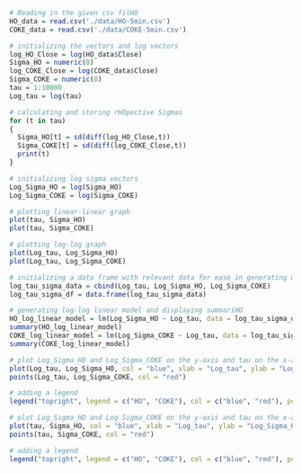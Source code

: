 ```r
# Reading in the given csv filHO
HO_data = read.csv('./data/HO-5min.csv')
COKE_data = read.csv('./data/COKE-5min.csv')

# initializing the vectors and log vectors
log_HO_Close = log(HO_data$Close)
Sigma_HO = numeric(0)
log_COKE_Close = log(COKE_data$Close)
Sigma_COKE = numeric(0)
tau = 1:10000
Log_tau = log(tau)

# calculating and storing rHOpective Sigmas
for (t in tau)
{
  Sigma_HO[t] = sd(diff(log_HO_Close,t))
  Sigma_COKE[t] = sd(diff(log_COKE_Close,t))
  print(t)
}

# initializing log sigma vectors
Log_Sigma_HO = log(Sigma_HO)
Log_Sigma_COKE = log(Sigma_COKE)

# plotting linear-linear graph
plot(tau, Sigma_HO)
plot(tau, Sigma_COKE)

# plotting log-log graph
plot(Log_tau, Log_Sigma_HO)
plot(Log_tau, Log_Sigma_COKE)

# initializing a data frame with relevant data for ease in generating models
log_tau_sigma_data = cbind(Log_tau, Log_Sigma_HO, Log_Sigma_COKE)
log_tau_sigma_df = data.frame(log_tau_sigma_data)

# generating log-log linear model and displaying summariHO
HO_log_linear_model = lm(Log_Sigma_HO ~ Log_tau, data = log_tau_sigma_df)
summary(HO_log_linear_model)
COKE_log_linear_model = lm(Log_Sigma_COKE ~ Log_tau, data = log_tau_sigma_df)
summary(COKE_log_linear_model)
```

```r
# plot Log_Sigma_HO and Log_Sigma_COKE on the y-axis and tau on the x-axis
plot(Log_tau, Log_Sigma_HO, col = "blue", xlab = "Log_tau", ylab = "Log_Sigma_HO and Log_Sigma_COKE")
points(Log_tau, Log_Sigma_COKE, col = "red")

# adding a legend
legend("topright", legend = c("HO", "COKE"), col = c("blue", "red"), pch = 1)
```

```r
# plot Log_Sigma_HO and Log_Sigma_COKE on the y-axis and tau on the x-axis
plot(tau, Sigma_HO, col = "blue", xlab = "Log_tau", ylab = "Log_Sigma_HO and Log_Sigma_COKE")
points(tau, Sigma_COKE, col = "red")

# adding a legend
legend("topright", legend = c("HO", "COKE"), col = c("blue", "red"), pch = 1)
```